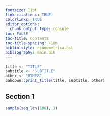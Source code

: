 ```yaml
---
fontsize: 11pt
link-citations: TRUE
colorlinks: TRUE
editor_options:
  chunk_output_type: console
toc: FALSE
toc-title: Contents
toc-title-spacing: -1em
biblio-style: econometrica.bst
bibliography: main.bib
---
```


```r
title <- "TITLE"
subtitle <- "SUBTITLE"
other <- "OTHER"
oakdown::print_title(title, subtitle, other)
```

## Section 1

```r
sample(seq_len(100), 1)
```
